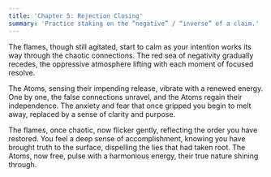 ```yaml
---
title: 'Chapter 5: Rejection Closing'
summary: 'Practice staking on the “negative” / “inverse” of a claim.'
---
```


The flames, though still agitated, start to calm as your intention works its way through the chaotic connections. The red sea of negativity gradually recedes, the oppressive atmosphere lifting with each moment of focused resolve.

The Atoms, sensing their impending release, vibrate with a renewed energy. One by one, the false connections unravel, and the Atoms regain their independence. The anxiety and fear that once gripped you begin to melt away, replaced by a sense of clarity and purpose.

The flames, once chaotic, now flicker gently, reflecting the order you have restored. You feel a deep sense of accomplishment, knowing you have brought truth to the surface, dispelling the lies that had taken root. The Atoms, now free, pulse with a harmonious energy, their true nature shining through.
